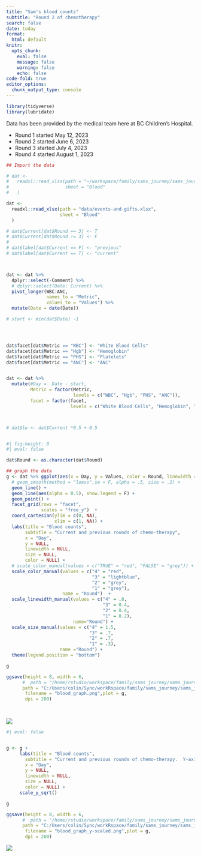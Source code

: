 ```yaml
---
title: "Sam's blood counts"
subtitle: "Round 2 of chemotherapy"
search: false
date: today
format:
  html: default
knitr: 
  opts_chunk: 
    eval: false
    message: false
    warning: false
    echo: false
code-fold: true
editor_options: 
  chunk_output_type: console
---
```


```r
library(tidyverse)
library(lubridate)
```

Data has been provided by the medical team here at BC Children's Hospital. 

-   Round 1 started May 12, 2023
-   Round 2 started June 6, 2023
-   Round 3 started July 4, 2023
-   Round 4 started August 1, 2023

```r
## Import the data 

# dat <- 
#   readxl::read_xlsx(path = "~/workspace/family/sams_journey/sams_journey/data/events-and-gifts.xlsx",
#                     sheet = "Blood"
#   )

dat <- 
  readxl::read_xlsx(path = "data/events-and-gifts.xlsx",
                    sheet = "Blood"
  )

# dat$Current[dat$Round == 3] <- T
# dat$Current[dat$Round != 3] <- F
# 
# dat$label[dat$Current == F] <- "previous"
# dat$label[dat$Current == T] <- "current"



dat <- dat %>% 
  dplyr::select(-Comment) %>% 
  # dplyr::select(Date: Current) %>%  
  pivot_longer(WBC:ANC, 
               names_to = "Metric", 
               values_to = "Values") %>% 
  mutate(Date = date(Date))

# start <- min(dat$Date) -1




dat$facet[dat$Metric == "WBC"] <- "White Blood Cells"
dat$facet[dat$Metric == "Hgb"] <- "Hemoglobin"
dat$facet[dat$Metric == "PHS"] <- "Platelets"
dat$facet[dat$Metric == "ANC"] <- "ANC"


dat <- dat %>% 
  mutate(#Day =  Date - start,
         Metric = factor(Metric, 
                         levels = c("WBC", "Hgb", "PHS", "ANC")),
         facet = factor(facet, 
                        levels = c("White Blood Cells", "Hemoglobin", "Platelets", "ANC")))



# dat$lw <- dat$Current *0.5 + 0.5



```

```r
#| fig-height: 8
#| eval: false

dat$Round <- as.character(dat$Round)

## graph the data 
g <- dat %>% ggplot(aes(x = Day, y = Values, color = Round, linewidth = Round, size = Round)) +
  # geom_smooth(method = "loess",se = F, alpha = .5, size = .2) +
  geom_line() + 
  geom_line(aes(alpha = 0.5), show.legend = F) +
  geom_point() +
  facet_grid(rows = "facet",
             scales = "free_y")  +
  coord_cartesian(ylim = c(0, NA),
                  xlim = c(1, NA)) +
  labs(title = "Blood counts",
       subtitle = "Current and previous rounds of chemo-therapy",
       x = "Day",
       y = NULL,
       linewidth = NULL, 
       size = NULL,
       color = NULL) +
  # scale_color_manual(values = c("TRUE" = "red", "FALSE" = "grey")) +
  scale_color_manual(values = c("4" = "red", 
                                "3" = "lightblue",
                                "2" = "grey",
                                "1" = "grey"),
                     name = "Round")  +
  scale_linewidth_manual(values = c("4" = .8,
                                    "3" = 0.4,
                                    "2" = 0.4,
                                    "1" = 0.2),
                         name="Round") +
  scale_size_manual(values = c("4" = 1.5, 
                               "3" = .7,
                               "2" = .7,
                               "1" = .3),
                    name ="Round") +
  theme(legend.position = "bottom")

g

ggsave(height = 8, width = 6, 
      #  path = "/home/rstudio/workspace/family/sams_journey/sams_journey/_img/",
      path = "C:/Users/colin/Sync/workRspace/family/sams_journey/sams_journey/_img",
       filename = "blood_graph.png",plot = g,
       dpi = 200)

  
```

![](https://samsstory.s3.ca-central-1.amazonaws.com/blood_graph.png)





```r
#| eval: false


g <- g + 
     labs(title = "Blood counts",
       subtitle = "Current and previous rounds of chemo-therapy.  Y-axis has been sqrt transformed",
       x = "Day",
       y = NULL,
       linewidth = NULL, 
       size = NULL,
       color = NULL) +
     scale_y_sqrt()

g

ggsave(height = 8, width = 6, 
      #  path = "/home/rstudio/workspace/family/sams_journey/sams_journey/_img/",
      path = "C:/Users/colin/Sync/workRspace/family/sams_journey/sams_journey/_img",
       filename = "blood_graph_y-scaled.png",plot = g,
       dpi = 200)

```


![](https://samsstory.s3.ca-central-1.amazonaws.com/blood_graph_y-scaled.png)